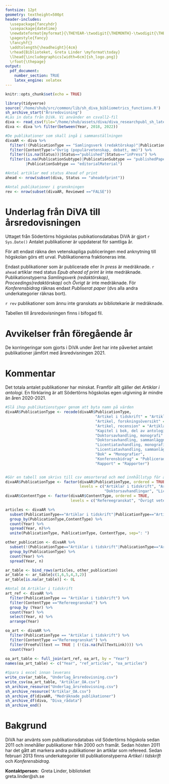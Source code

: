 ```yaml
---
fontsize: 12pt
geometry: textheight=500pt
header-includes: 
  \usepackage{fancyhdr}
  \usepackage{datetime}
  \newdateformat{myformat}{\THEYEAR-\twodigit{\THEMONTH}-\twodigit{\THEDAY}}
  \pagestyle{fancy} 
  \fancyhf{}
  \addtolength{\headheight}{4cm}
  \rhead{Biblioteket, Greta Linder \myformat\today} 
  \lhead{\includegraphics[width=6cm]{sh_logo.png}}
  \rfoot{\thepage}
output:
  pdf_document:
    number_section: TRUE
    latex_engine: xelatex
---
```



```r
knitr::opts_chunk$set(echo = TRUE)

```
```r
library(tidyverse)
source('/home/shub/src/common/lib/sh_diva_bibliometrics_functions.R')
sh_archive_start("Årsredovisning")
#Läs in data från DiVA. Vi använder en csvall2-fil
diva <- read_csv(file="/home/shub/assets/diva/diva_researchpubl_sh_latest.csv")
diva <- diva %>% filter(between(Year, 2018, 2022))
```

```r
#De publikationer som skall ingå i sammanställningen
divaAR <- diva %>% 
  filter(!(PublicationType == "Samlingsverk (redaktörskap)"|PublicationType == "Proceedings (redaktörskap)" |PublicationType == "Övrigt")) %>%
  filter(ContentType!="Övrig (populärvetenskap, debatt, mm)") %>%
  filter((is.na(Status))|Status=="published"|Status=="inPress") %>%
  filter(is.na(PublicationSubtype)|PublicationSubtype == "publishedPaper" |PublicationSubtype == "meetingAbstract" 
         |PublicationSubtype == "editorialMaterial")
```

```r
#Antal artiklar med status Ahead of print
ahead <- nrow(subset(diva, Status == "aheadofprint"))
```
```r
#Antal publikationer i granskningen
rev <- nrow(subset(divaAR, Reviewed =="FALSE"))
```
# Underlag från DiVA till årsredovisningen
Uttaget från Södertörns högskolas pubikationsdatabas DiVA är gjort `r Sys.Date()` Antalet publikationer är uppdaterat för samtliga år.

För att endast räkna den vetenskapliga publiceringen med anknytning till högskolan görs ett urval. Publikationerna fraktioneras inte.

Endast publikationer som är publicerade eller *In press* är medräknade. `r ahead` artiklar med status *Epub ahead of print* är inte medräknade. Publikationstyperna *Samlingsverk (redaktörskap)*, *Proceedings(redaktörskap)* och *Övrigt* är inte medräknade.
För *Konferensbidrag* räknas endast *Publiserat paper* (dvs alla andra underkategorier räknas bort).

`r rev` publikationer som ännu inte granskats av bibliotekarie är medräknade. 

Tabellen till årsredovisningen finns i bifogad fil.

# Avvikelser från föregående år
De korringeringar som gjorts i DiVA under året har inte påverket antalet publikationer jämfört med årsredvisningen 2021.

# Kommentar
Det totala antalet publikationer har minskat. Framför allt gäller det *Artiklar i antologi*. En förklaring är att Södertörns högskolas egen utgivning är mindre än åren 2020-2021.


```r
#Slå ihop publikationstyper genom att byta namn på värden
divaAR$PublicationType <- recode(divaAR$PublicationType,
                                        "Artikel i tidskrift" = "Artiklar i tidskrift",
                                        "Artikel, forskningsöversikt" = "Artiklar i tidskrift",
                                        "Artikel, recension" = "Artiklar i tidskrift",
                                        "Kapitel i bok, del av antologi" = "Artiklar i antologi",
                                        "Doktorsavhandling, monografi" = "Doktorsavhandlingar",
                                        "Doktorsavhandling, sammanläggning" = "Doktorsavhandlingar",
                                        "Licentiatavhandling, monografi" = "Licentiatavhandlingar",
                                        "Licentiatavhandling, sammanläggning" = "Licentiatavhandlingar",
                                        "Bok" = "Monografier",
                                        "Konferensbidrag" = "Publicerade konferensbidrag",
                                        "Rapport" = "Rapporter")


#Gör en tabell som skrivs till csv omsorterad och med innhållstyp för artiklar
divaAR$PublicationType <- factor(divaAR$PublicationType, ordered = TRUE, 
                                 levels = c("Artiklar i tidskrift", "Artiklar i antologi", "Monografier", "Publicerade konferensbidrag", 
                                            "Doktorsavhandlingar", "Licentiatavhandlingar", "Rapporter"))
divaAR$ContentType <- factor(divaAR$ContentType, ordered = TRUE,
                             levels = c("Refereegranskat", "Övrigt vetenskapligt"))

articles <- divaAR %>%
  subset(PublicationType=="Artiklar i tidskrift"|PublicationType=="Artiklar i antologi") %>%
  group_by(PublicationType,ContentType) %>% 
  count(Year) %>%
  spread(Year, n)%>%
  unite(PublicationType, PublicationType, ContentType, sep=": ")

other_publication <- divaAR %>%
  subset(!(PublicationType=="Artiklar i tidskrift"|PublicationType=="Artiklar i antologi")) %>%
  group_by(PublicationType) %>% 
  count(Year) %>%
  spread(Year, n)

ar_table <- bind_rows(articles, other_publication)
ar_table <- ar_table[c(1,6,5,4,3,2)]
ar_table[is.na(ar_table)] <- 0L

```
```r
#Antal OA Artiklar i tidskrift
art_ref <- divaAR %>%
  filter(PublicationType == "Artiklar i tidskrift") %>%
  filter(ContentType =="Refereegranskat") %>%
  group_by (Year) %>%
  count(Year) %>%
  select(Year, n) %>%
  arrange(Year)

oa_art <- divaAR %>%
  filter(PublicationType == "Artiklar i tidskrift") %>%
  filter(ContentType =="Refereegranskat") %>%
  filter(FreeFulltext == TRUE | (!(is.na(FullTextLink)))) %>%
  count(Year)
 
oa_art_table <- full_join(art_ref, oa_art, by = "Year")
names(oa_art_table) <- c("Year", "ref_articles", "oa_articles")

```

```r
#Spara i excel innan leverans
write_csv(ar_table, "Underlag_årsredovisning.csv")
write_csv(oa_art_table, "Artiklar_OA.csv")
sh_archive_resource("Underlag_årsredovisning.csv")
sh_archive_resource("Artiklar_OA.csv")
sh_archive_df(divaAR, "Medräknade_publikationer")
sh_archive_df(diva, "Diva_rådata")
sh_archive_end()
```

# Bakgrund
DiVA har använts som publikationsdatabas vid Södertörns högskola sedan 2011 och innehåller publikationer från 2000
och framåt. Sedan hösten 2011 har det gått att markera andra publikationer än artiklar som refereed. Sedan
februari 2013 finns underkategorier till publikationstyperna *Artikel i tidskrift* och *Konferensbidrag*.


**Kontaktperson:**\ 
Greta Linder, biblioteket\
greta.linder@sh.se\

